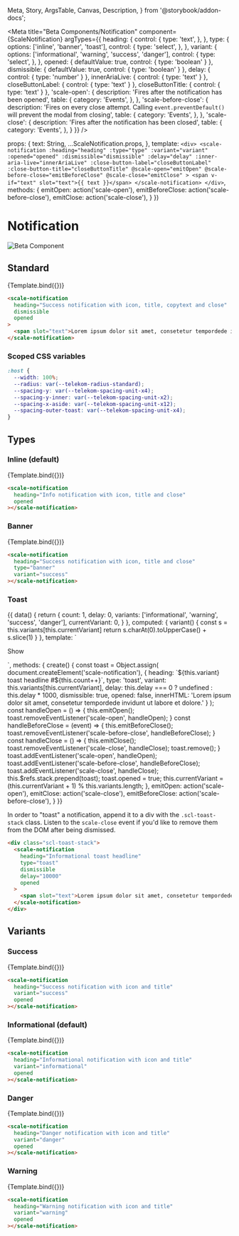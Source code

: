   Meta,
  Story,
  ArgsTable,
  Canvas,
  Description,
} from '@storybook/addon-docs';

<Meta
  title="Beta Components/Notification"
  component={ScaleNotification}
  argTypes={{
    heading: {
      control: {
        type: 'text',
      },
    },
    type: {
      options: ['inline', 'banner', 'toast'],
      control: {
        type: 'select',
      },
    },
    variant: {
      options: ['informational', 'warning', 'success', 'danger'],
      control: {
        type: 'select',
      },
    },
    opened: {
      defaultValue: true,
      control: {
        type: 'boolean'
      }
    },
    dismissible: {
      defaultValue: true,
      control: {
        type: 'boolean'
      }
    },
    delay: {
      control: {
        type: 'number'
      }
    },
    innerAriaLive: {
      control: {
        type: 'text'
      }
    },
    closeButtonLabel: {
      control: {
        type: 'text'
      }
    },
    closeButtonTitle: {
      control: {
        type: 'text'
      }
    },
    'scale-open': {
      description: 'Fires after the notification has been opened',
      table: {
        category: 'Events',
      },
    },
    'scale-before-close': {
      description: 'Fires on every close attempt. Calling `event.preventDefault()` will prevent the modal from closing',
      table: {
        category: 'Events',
      },
    },
    'scale-close': {
      description: 'Fires after the notification has been closed',
      table: {
        category: 'Events',
      },
    }
  }}
/>

  props: {
    text: String,
    ...ScaleNotification.props,
  },
  template: `
    <div>
      <scale-notification
        :heading="heading"
        :type="type"
        :variant="variant"
        :opened="opened"
        :dismissible="dismissible"
        :delay="delay"
        :inner-aria-live="innerAriaLive"
        :close-button-label="closeButtonLabel"
        :close-button-title="closeButtonTitle"
        @scale-open="emitOpen"
        @scale-before-close="emitBeforeClose"
        @scale-close="emitClose"
      >
        <span v-if="text" slot="text">{{ text }}</span>
      </scale-notification>
    </div>
  `,
  methods: {
    emitOpen: action('scale-open'),
    emitBeforeClose: action('scale-before-close'),
    emitClose: action('scale-close'),
  }
})

<div
  style={{
    display: 'inline-flex',
    alignItems: 'center',
    justifyContent: 'space-between',
    width: '100%',
  }}
>
  <h1>Notification</h1>
  <img src="assets/beta.png" alt="Beta Component" />
</div>

## Standard

<Canvas withSource="none">
  <Story
    name="Standard"
    args={{
      heading: 'Info notification with icon, title, copytext and close',
      text: 'Lorem ipsum dolor sit amet, consetetur tempordede invidunt ut labore et dolore.',
    }}
  >
    {Template.bind({})}
  </Story>
</Canvas>

<ArgsTable story="Standard" />

```html
<scale-notification
  heading="Success notification with icon, title, copytext and close"
  dismissible
  opened
>
  <span slot="text">Lorem ipsum dolor sit amet, consetetur tempordede invidunt ut labore et dolore.</span>
</scale-notification>
```

### Scoped CSS variables

```css
:host {
  --width: 100%;
  --radius: var(--telekom-radius-standard);
  --spacing-y: var(--telekom-spacing-unit-x4);
  --spacing-y-inner: var(--telekom-spacing-unit-x2);
  --spacing-x-aside: var(--telekom-spacing-unit-x12);
  --spacing-outer-toast: var(--telekom-spacing-unit-x4);
}
```

## Types

### Inline (default)

<Canvas withSource="none">
  <Story name="Inline" args={{
    heading: 'Info notification with icon, title and close',
  }}>
    {Template.bind({})}
  </Story>
</Canvas>

```html
<scale-notification
  heading="Info notification with icon, title and close"
  opened
></scale-notification>
```

### Banner

<Canvas withSource="none">
  <Story name="Banner" args={{
    heading: 'Success notification with icon, title and close',
    type: 'banner',
    variant: 'success',
  }}>
    {Template.bind({})}
  </Story>
</Canvas>

```html
<scale-notification
  heading="Success notification with icon, title and close"
  type="banner"
  variant="success"
></scale-notification>
```

### Toast

<Canvas withSource="none">
  <Story name="Toast">
    {{
      data() {
        return {
          count: 1,
          delay: 0,
          variants: ['informational', 'warning', 'success', 'danger'],
          currentVariant: 0,
        }
      },
      computed: {
        variant() {
          const s = this.variants[this.currentVariant]
          return s.charAt(0).toUpperCase() + s.slice(1)
        }
      },
      template: `
        <div>
          <div ref="stack" class="scl-toast-stack"></div>
          <scale-slider
            @scale-change="$event => this.delay = $event.target.value"
            label="Delay"
            min="0"
            max="10"
            show-step-marks
            unit="s"
            helper-text="0 means no timeout."
          ></scale-slider>
          <p><scale-button variant="secondary" @click="create">Show</scale-button></p>
        </div>
      `,
      methods: {
        create() {
          const toast = Object.assign(
            document.createElement('scale-notification'),
            {
              heading: `${this.variant} toast headline #${this.count++}`, 
              type: 'toast',
              variant: this.variants[this.currentVariant],
              delay: this.delay === 0 ? undefined : this.delay * 1000,
              dismissible: true,
              opened: false,
              innerHTML: '<span slot="text">Lorem ipsum dolor sit amet, consetetur tempordede invidunt ut labore et dolore.</span>'
            }
          );
          const handleOpen = () => {
            this.emitOpen();
            toast.removeEventListener('scale-open', handleOpen);
          }
          const handleBeforeClose = (event) => {
            this.emitBeforeClose();
            toast.removeEventListener('scale-before-close', handleBeforeClose);
          }
          const handleClose = () => {
            this.emitClose();
            toast.removeEventListener('scale-close', handleClose);
            toast.remove();
          }
          toast.addEventListener('scale-open', handleOpen);
          toast.addEventListener('scale-before-close', handleBeforeClose);
          toast.addEventListener('scale-close', handleClose);
          this.$refs.stack.prepend(toast);
          toast.opened = true;
          this.currentVariant = (this.currentVariant + 1) % this.variants.length;
        },
        emitOpen: action('scale-open'),
        emitClose: action('scale-close'),
        emitBeforeClose: action('scale-before-close'),
      }
    }}
  </Story>
</Canvas>

In order to "toast" a notification, append it to a div with the `.scl-toast-stack` class. Listen to the `scale-close` event if you'd like to remove them from the DOM after being dismissed.

```html
<div class="scl-toast-stack">
  <scale-notification
    heading="Informational toast headline"
    type="toast"
    dismissible
    delay="10000"
    opened
  >
    <span slot="text">Lorem ipsum dolor sit amet, consetetur tempordede invidunt ut labore et dolore.</span>
  </scale-notification>
</div>
```

## Variants

### Success

<Canvas withSource="none">
  <Story name="Success" args={{
    heading: 'Success notification with icon and title',
    variant: 'success',
    dismissible: false,
  }}>
    {Template.bind({})}
  </Story>
</Canvas>

```html
<scale-notification
  heading="Success notification with icon and title"
  variant="success"
  opened
></scale-notification>
```

### Informational (default)

<Canvas withSource="none">
  <Story name="Informational" args={{
    heading: 'Informational notification with icon and title',
    variant: 'informational',
    dismissible: false,
  }}>
    {Template.bind({})}
  </Story>
</Canvas>

```html
<scale-notification
  heading="Informational notification with icon and title"
  variant="informational"
  opened
></scale-notification>
```

### Danger

<Canvas withSource="none">
  <Story name="Danger" args={{
    heading: 'Danger notification with icon and title',
    variant: 'danger',
    dismissible: false,
  }}>
    {Template.bind({})}
  </Story>
</Canvas>

```html
<scale-notification
  heading="Danger notification with icon and title"
  variant="danger"
  opened
></scale-notification>
```

### Warning

<Canvas withSource="none">
  <Story name="Warning" args={{
    heading: 'Warning notification with icon and title',
    variant: 'warning',
    dismissible: false,
  }}>
    {Template.bind({})}
  </Story>
</Canvas>

```html
<scale-notification
  heading="Warning notification with icon and title"
  variant="warning"
  opened
></scale-notification>
```